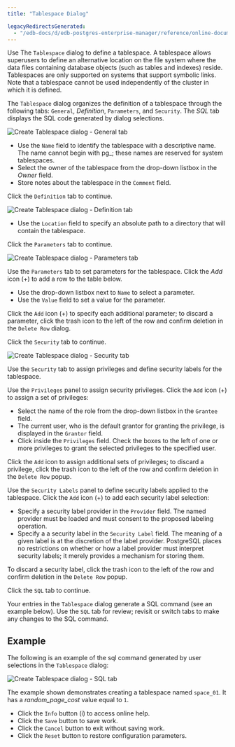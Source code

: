 ```yaml
---
title: "Tablespace Dialog"

legacyRedirectsGenerated:
  - "/edb-docs/d/edb-postgres-enterprise-manager/reference/online-documentation/8.0/tablespace_dialog.html"
---
```


<div id="tablespace_dialog" class="registered_link"></div>

Use The `Tablespace` dialog to define a tablespace. A tablespace allows superusers to define an alternative location on the file system where the data files containing database objects (such as tables and indexes) reside. Tablespaces are only supported on systems that support symbolic links. Note that a tablespace cannot be used independently of the cluster in which it is defined.

The `Tablespace` dialog organizes the definition of a tablespace through the following tabs: `General`, *Definition*, `Parameters`, and `Security`. The *SQL* tab displays the SQL code generated by dialog selections.

![Create Tablespace dialog - General tab](../../images/tablespace_general.png)

-   Use the `Name` field to identify the tablespace with a descriptive name. The name cannot begin with pg\_; these names are reserved for system tablespaces.
-   Select the owner of the tablespace from the drop-down listbox in the *Owner* field.
-   Store notes about the tablespace in the `Comment` field.

Click the `Definition` tab to continue.

![Create Tablespace dialog - Definition tab](../../images/tablespace_definition.png)

-   Use the `Location` field to specify an absolute path to a directory that will contain the tablespace.

Click the `Parameters` tab to continue.

![Create Tablespace dialog - Parameters tab](../../images/tablespace_parameters.png)

Use the `Parameters` tab to set parameters for the tablespace. Click the *Add* icon (+) to add a row to the table below.

-   Use the drop-down listbox next to `Name` to select a parameter.
-   Use the `Value` field to set a value for the parameter.

Click the `Add` icon (+) to specify each additional parameter; to discard a parameter, click the trash icon to the left of the row and confirm deletion in the `Delete Row` dialog.

Click the `Security` tab to continue.

![Create Tablespace dialog - Security tab](../../images/tablespace_security.png)

Use the `Security` tab to assign privileges and define security labels for the tablespace.

Use the `Privileges` panel to assign security privileges. Click the `Add` icon (+) to assign a set of privileges:

-   Select the name of the role from the drop-down listbox in the `Grantee` field.
-   The current user, who is the default grantor for granting the privilege, is displayed in the `Grantor` field.
-   Click inside the `Privileges` field. Check the boxes to the left of one or more privileges to grant the selected privileges to the specified user.

Click the `Add` icon to assign additional sets of privileges; to discard a privilege, click the trash icon to the left of the row and confirm deletion in the `Delete Row` popup.

Use the `Security Labels` panel to define security labels applied to the tablespace. Click the `Add` icon (+) to add each security label selection:

-   Specify a security label provider in the `Provider` field. The named provider must be loaded and must consent to the proposed labeling operation.
-   Specify a a security label in the `Security Label` field. The meaning of a given label is at the discretion of the label provider. PostgreSQL places no restrictions on whether or how a label provider must interpret security labels; it merely provides a mechanism for storing them.

To discard a security label, click the trash icon to the left of the row and confirm deletion in the `Delete Row` popup.

Click the `SQL` tab to continue.

Your entries in the `Tablespace` dialog generate a SQL command (see an example below). Use the `SQL` tab for review; revisit or switch tabs to make any changes to the SQL command.

## Example

The following is an example of the sql command generated by user selections in the `Tablespace` dialog:

![Create Tablespace dialog - SQL tab](../../images/tablespace_sql.png)

The example shown demonstrates creating a tablespace named `space_01`. It has a *random_page_cost* value equal to `1`.

-   Click the `Info` button (i) to access online help.
-   Click the `Save` button to save work.
-   Click the `Cancel` button to exit without saving work.
-   Click the `Reset` button to restore configuration parameters.
